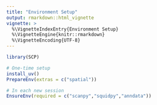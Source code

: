 ```yaml
---
title: "Environment Setup"
output: rmarkdown::html_vignette
vignette: >
  %\VignetteIndexEntry{Environment Setup}
  %\VignetteEngine{knitr::rmarkdown}
  %\VignetteEncoding{UTF-8}
---
```


```r
library(SCP)

# One-time setup
install_uv()
PrepareEnv(extras = c("spatial"))

# In each new session
EnsureEnv(required = c("scanpy","squidpy","anndata"))
```

